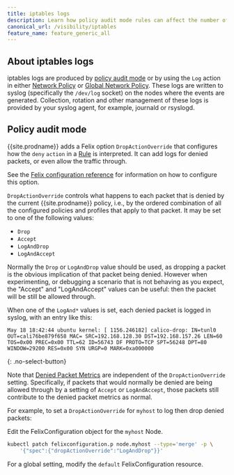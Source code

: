 ```yaml
---
title: iptables logs
description: Learn how policy audit mode rules can affect the number of iptable logs.
canonical_url: /visibility/iptables
feature_name: feature_generic_all
---
```


## About iptables logs

iptables logs are produced by [policy audit mode](#policy-audit-mode) or by using the `Log` action in either
[Network Policy]({{site.baseurl}}/reference/resources/networkpolicy) or [Global Network Policy]({{site.baseurl}}/reference/resources/globalnetworkpolicy).
These logs are written to syslog (specifically the `/dev/log` socket) on the nodes where the events are generated.
Collection, rotation and other management of these logs is provided by your syslog agent, for example, journald or rsyslogd.

## Policy audit mode

{{site.prodname}} adds a Felix option `DropActionOverride` that configures how the
`deny` `action` in a [Rule]({{site.baseurl}}/reference/resources/networkpolicy#rule) is interpreted.
It can add logs for denied packets, or even allow the traffic through.

See the
[Felix configuration reference]({{site.baseurl}}/reference/felix/configuration#{{site.prodnamedash}}-specific-configuration) for
information on how to configure this option.

`DropActionOverride` controls what happens to each packet that is denied by
the current {{site.prodname}} policy, i.e., by the ordered combination of all the
configured policies and profiles that apply to that packet.  It may be
set to one of the following values:

- `Drop`
- `Accept`
- `LogAndDrop`
- `LogAndAccept`

Normally the `Drop` or `LogAndDrop` value should be used, as dropping a
packet is the obvious implication of that packet being denied.  However when
experimenting, or debugging a scenario that is not behaving as you expect, the
"Accept" and "LogAndAccept" values can be useful: then the packet will be
still be allowed through.

When one of the `LogAnd*` values is set, each denied packet is logged in
syslog, with an entry like this:

```
May 18 18:42:44 ubuntu kernel: [ 1156.246182] calico-drop: IN=tunl0 OUT=cali76be879f658 MAC= SRC=192.168.128.30 DST=192.168.157.26 LEN=60 TOS=0x00 PREC=0x00 TTL=62 ID=56743 DF PROTO=TCP SPT=56248 DPT=80 WINDOW=29200 RES=0x00 SYN URGP=0 MARK=0xa000000
```
{: .no-select-button}

Note that [Denied Packet Metrics]({{site.baseurl}}/maintenance/monitor/metrics) are independent of the `DropActionOverride`
setting.  Specifically, if packets that would normally be denied are being
allowed through by a setting of `Accept` or `LogAndAccept`, those packets
still contribute to the denied packet metrics as normal.

For example, to set a `DropActionOverride` for `myhost` to log then drop denied packets:

Edit the FelixConfiguration object for the `myhost` Node.

```bash
kubectl patch felixconfiguration.p node.myhost --type='merge' -p \
    '{"spec":{"dropActionOverride":"LogAndDrop"}}'
```

For a global setting, modify the `default` FelixConfiguration resource.
